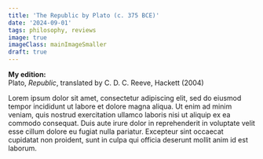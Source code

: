 ```yaml
---
title: 'The Republic by Plato (c. 375 BCE)'
date: '2024-09-01'
tags: philosophy, reviews
image: true
imageClass: mainImageSmaller
draft: true
---
```


**My edition:**  
Plato, _Republic_, translated by C. D. C. Reeve, Hackett (2004)

Lorem ipsum dolor sit amet, consectetur adipiscing elit, sed do eiusmod tempor incididunt ut labore et dolore magna aliqua. Ut enim ad minim veniam, quis nostrud exercitation ullamco laboris nisi ut aliquip ex ea commodo consequat. Duis aute irure dolor in reprehenderit in voluptate velit esse cillum dolore eu fugiat nulla pariatur. Excepteur sint occaecat cupidatat non proident, sunt in culpa qui officia deserunt mollit anim id est laborum.